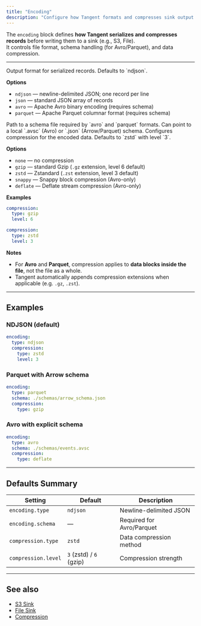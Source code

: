 ```yaml
---
title: "Encoding"
description: "Configure how Tangent formats and compresses sink output before upload."
---
```


The `encoding` block defines **how Tangent serializes and compresses records** before writing them to a sink (e.g., S3, File).  
It controls file format, schema handling (for Avro/Parquet), and data compression.

---

<ParamField path="encoding.type" type="string" required>
Output format for serialized records.  
Defaults to `ndjson`.

**Options**
- `ndjson` — newline-delimited JSON; one record per line  
- `json` — standard JSON array of records  
- `avro` — Apache Avro binary encoding (requires schema)  
- `parquet` — Apache Parquet columnar format (requires schema)
</ParamField>

<ParamField path="encoding.schema" type="string">
Path to a schema file required by `avro` and `parquet` formats.  
Can point to a local `.avsc` (Avro) or `.json` (Arrow/Parquet) schema.
</ParamField>

<ParamField path="compression" type="string | object">
Configures compression for the encoded data.  
Defaults to `zstd` with level `3`.

**Options**
- `none` — no compression  
- `gzip` — standard Gzip (`.gz` extension, level 6 default)  
- `zstd` — Zstandard (`.zst` extension, level 3 default)  
- `snappy` — Snappy block compression (Avro-only)  
- `deflate` — Deflate stream compression (Avro-only)

**Examples**

```yaml
compression:
  type: gzip
  level: 6
````

```yaml
compression:
  type: zstd
  level: 3
```

**Notes**

* For **Avro** and **Parquet**, compression applies to **data blocks inside the file**, not the file as a whole.
* Tangent automatically appends compression extensions when applicable (e.g. `.gz`, `.zst`).

</ParamField>

---

## Examples

### NDJSON (default)

```yaml tangent.yaml icon=upload
encoding:
  type: ndjson
  compression:
    type: zstd
    level: 3
```

### Parquet with Arrow schema

```yaml tangent.yaml icon=upload
encoding:
  type: parquet
  schema: ./schemas/arrow_schema.json
  compression:
    type: gzip
```

### Avro with explicit schema

```yaml tangent.yaml icon=upload
encoding:
  type: avro
  schema: ./schemas/events.avsc
  compression:
    type: deflate
```

---

## Defaults Summary

| Setting             | Default                 | Description               |
| ------------------- | ----------------------- | ------------------------- |
| `encoding.type`     | `ndjson`                | Newline-delimited JSON    |
| `encoding.schema`   | —                       | Required for Avro/Parquet |
| `compression.type`  | `zstd`                  | Data compression method   |
| `compression.level` | `3` (zstd) / `6` (gzip) | Compression strength      |

---

## See also

* [S3 Sink](/sinks/s3)
* [File Sink](/sinks/file)
* [Compression](/sinks/compression)